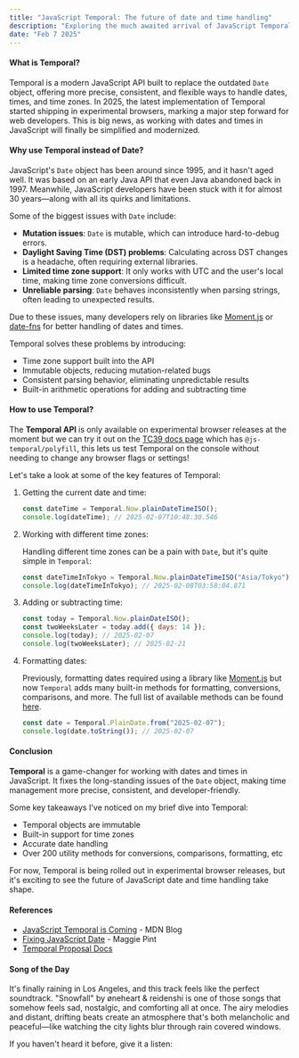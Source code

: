 ```yaml
---
title: "JavaScript Temporal: The future of date and time handling"
description: "Exploring the much awaited arrival of JavaScript Temporal."
date: "Feb 7 2025"
---
```



#### What is Temporal?

Temporal is a modern JavaScript API built to replace the outdated `Date` object, offering more precise, consistent, and flexible ways to handle dates, times, and time zones. In 2025, the latest implementation of Temporal started shipping in experimental browsers, marking a major step forward for web developers. This is big news, as working with dates and times in JavaScript will finally be simplified and modernized.

#### Why use Temporal instead of Date?

JavaScript's `Date` object has been around since 1995, and it hasn't aged well. It was based on an early Java API that even Java abandoned back in 1997. Meanwhile, JavaScript developers have been stuck with it for almost 30 years—along with all its quirks and limitations.

Some of the biggest issues with `Date` include:

- **Mutation issues**: `Date` is mutable, which can introduce hard-to-debug errors.
- **Daylight Saving Time (DST) problems**: Calculating across DST changes is a headache, often requiring external libraries.
- **Limited time zone support**: It only works with UTC and the user's local time, making time zone conversions difficult.
- **Unreliable parsing**: `Date` behaves inconsistently when parsing strings, often leading to unexpected results.


Due to these issues, many developers rely on libraries like [Moment.js](https://momentjs.com/) or [date-fns](https://date-fns.org/) for better handling of dates and times.

Temporal solves these problems by introducing:
- Time zone support built into the API
- Immutable objects, reducing mutation-related bugs
- Consistent parsing behavior, eliminating unpredictable results
- Built-in arithmetic operations for adding and subtracting time


#### How to use Temporal?

The **Temporal API** is only available on experimental browser releases at the moment but we can try it out on the [TC39 docs page](https://tc39.es/proposal-temporal/docs/) which has `@js-temporal/polyfill`, this lets us test Temporal on the console without needing to change any browser flags or settings!

Let's take a look at some of the key features of Temporal:

1. Getting the current date and time:
    ```js
    const dateTime = Temporal.Now.plainDateTimeISO();
    console.log(dateTime); // 2025-02-07T10:48:30.546
    ```
    
2. Working with different time zones:

    Handling different time zones can be a pain with `Date`, but it's quite simple in `Temporal`:

    ```js
    const dateTimeInTokyo = Temporal.Now.plainDateTimeISO("Asia/Tokyo");
    console.log(dateTimeInTokyo); // 2025-02-08T03:58:04.871
    ```

3. Adding or subtracting time:

    ```js
    const today = Temporal.Now.plainDateISO();
    const twoWeeksLater = today.add({ days: 14 });
    console.log(today); // 2025-02-07
    console.log(twoWeeksLater); // 2025-02-21
    ```

4. Formatting dates:

    Previously, formatting dates required using a library like [Moment.js](https://momentjs.com/) but now `Temporal` adds many built-in methods for formatting, conversions, comparisons, and more. The full list of available methods can be found [here](https://tc39.es/proposal-temporal/docs/zoneddatetime.html#methods).

    ```js
    const date = Temporal.PlainDate.from("2025-02-07");
    console.log(date.toString()); // 2025-02-07
    ```


#### Conclusion

**Temporal** is a game-changer for working with dates and times in JavaScript. It fixes the long-standing issues of the `Date` object, making time management more precise, consistent, and developer-friendly.

Some key takeaways I've noticed on my brief dive into Temporal:
- Temporal objects are immutable
- Built-in support for time zones
- Accurate date handling
- Over 200 utility methods for conversions, comparisons, formatting, etc

For now, Temporal is being rolled out in experimental browser releases, but it's exciting to see the future of JavaScript date and time handling take shape.

#### References

- [JavaScript Temporal is Coming](https://developer.mozilla.org/en-US/blog/javascript-temporal-is-coming) - MDN Blog
- [Fixing JavaScript Date](https://maggiepint.com/2017/04/09/fixing-javascript-date-getting-started/) - Maggie Pint
- [Temporal Proposal Docs](https://tc39.es/proposal-temporal/docs)

#### Song of the Day

It's finally raining in Los Angeles, and this track feels like the perfect soundtrack. "Snowfall" by øneheart & reidenshi is one of those songs that somehow feels sad, nostalgic, and comforting all at once. The airy melodies and distant, drifting beats create an atmosphere that's both melancholic and peaceful—like watching the city lights blur through rain covered windows.

If you haven't heard it before, give it a listen:

<YouTube id="LlN8MPS7KQs" posterQuality="max" title="øneheart x reidenshi - snowfall"/>